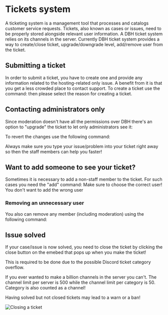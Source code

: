 # Tickets system

A ticketing system is a management tool that processes and catalogs customer service requests. Tickets, also known as cases or issues, need to be properly stored alongside relevant user information. A DBH ticket system relies on its channels in the server. Currently DBH ticket system provides a way to create/close ticket, upgrade/downgrade level, add/remove user from the ticket.

## Submitting a ticket

In order to submit a ticket, you have to create one and provide any information related to the hosting-related only issue. A benefit from it is that you get a less crowded place to contact support. To create a ticket use the command: <Copy value="/open reason:" /> then please select the reason for creating a ticket.

## Contacting administrators only

Since moderation doesn't have all the permissions over DBH there's an option to "upgrade" the ticket to let only administrators see it: <Copy value="/upgrade" />

To revert the changes use the following command: <Copy value="/downgrade" />

<Tip label="Good To Know">
  Always make sure you type your issue/problem into your ticket right away so then the staff members can help you faster!
</Tip>

## Want to add someone to see your ticket?

Sometimes it is necessary to add a non-staff member to the ticket. For such cases you need the "add" command: <Copy value="/add-user user:<@user>" /> Make sure to choose the correct user! You don't want to add the wrong user

### Removing an unnecessary user

You also can remove any member (including moderation) using the following command: <Copy value="/remove-user user:<@user>" />

## Issue solved

If your case/issue is now solved, you need to close the ticket by clicking the close button on the emebed that pops up when you make the ticket!

This is required to be done due to the possible Discord ticket category overflow.

<Tip label="Good To Know">
  If you ever wanted to make a billion channels in the server you can't. The
  channel limit per server is 500 while the channel limit per category is 50.
  Category is also counted as a channel!
</Tip>

Having solved but not closed tickets may lead to a warn or a ban!

![Closing a ticket](/content/tickets/ticket-close.png)
